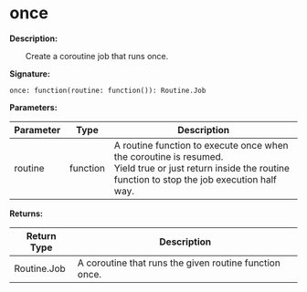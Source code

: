 
# once

**Description:**

&emsp;&emsp;Create a coroutine job that runs once.

**Signature:**
```tl
once: function(routine: function()): Routine.Job
```

**Parameters:**

| Parameter | Type | Description |
| --- | --- | --- |
| routine | function | A routine function to execute once when the coroutine is resumed.<br/>Yield true or just return inside the routine function to stop the job execution half way. |

**Returns:**

| Return Type | Description |
| --- | --- |
| Routine.Job | A coroutine that runs the given routine function once. |